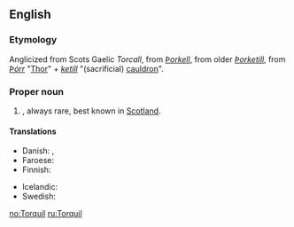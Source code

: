 ==English==

===Etymology===
Anglicized from Scots Gaelic ''Torcall'', from {{etyl|non|en}} ''[[Þorkell]]'', from older ''[[Þorketill]]'', from ''[[Þórr]]'' "[[Thor]]" + ''[[ketill]]'' "(sacrificial) [[cauldron]]".

===Proper noun===
{{en-proper noun}}

# {{British}} {{given name|male|from=Scottish Gaelic}}, always rare, best known in [[Scotland]].

====Translations====
{{trans-top|Male given name from Old Norse}}
* Danish: {{t-|da|Thorkild}}, {{t-|da|Toke}}
* Faroese: {{t-|fo|Torkil|m}}
* Finnish: {{t+|fi|Tuukka}}
{{trans-mid}}
* Icelandic: {{t+|is|Þorkell}}
* Swedish: {{t+|sv|Torkel}}
{{trans-bottom}}

[[no:Torquil]]
[[ru:Torquil]]